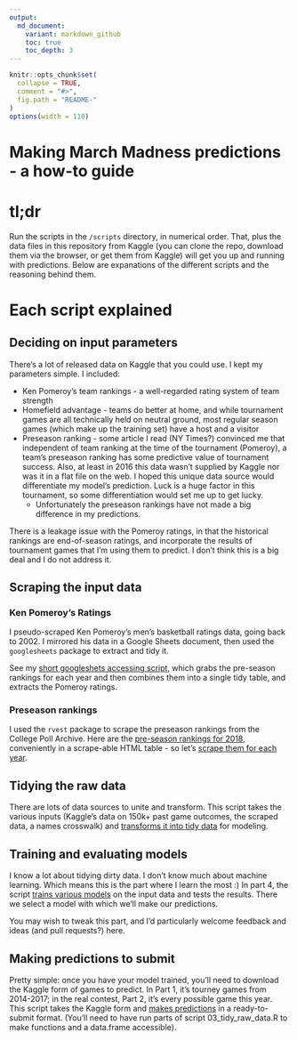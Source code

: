 ```yaml
---
output:
  md_document:
    variant: markdown_github
    toc: true
    toc_depth: 3
---
```


<!-- README.md is generated from README.Rmd. Please edit that file -->

```r
knitr::opts_chunk$set(
  collapse = TRUE, 
  comment = "#>",
  fig.path = "README-"  
)
options(width = 110)
```

# Making March Madness predictions - a how-to guide


# tl;dr

Run the scripts in the `/scripts` directory, in numerical order.  That, plus the data files in this repository from Kaggle (you can clone the repo, download them via the browser, or get them from Kaggle) will get you up and running with predictions.  Below are expanations of the different scripts and the reasoning behind them.

# Each script explained

## Deciding on input parameters

There's a lot of released data on Kaggle that you could use.  I kept my parameters simple.  I included:

+ Ken Pomeroy's team rankings - a well-regarded rating system of team strength
+ Homefield advantage - teams do better at home, and while tournament games are all technically held on neutral ground, most regular season games (which make up the training set) have a host and a visitor
+ Preseason ranking - some article I read (NY Times?) convinced me that independent of team ranking at the time of the tournament (Pomeroy), a team's preseason ranking has some predictive value of tournament success.  Also, at least in 2016 this data wasn't supplied by Kaggle nor was it in a flat file on the web.  I hoped this unique data source would differentiate my model's prediction.  Luck is a huge factor in this tournament, so some differentiation would set me up to get lucky.
    + Unfortunately the preseason rankings have not made a big difference in my predictions.

There is a leakage issue with the Pomeroy ratings, in that the historical rankings are end-of-season ratings, and incorporate the results of tournament games that I'm using them to predict.  I don't think this is a big deal and I do not address it.

## Scraping the input data

### Ken Pomeroy's Ratings
I pseudo-scraped Ken Pomeroy's men's basketball ratings data, going back to 2002.  I mirrored his data in a Google Sheets document, then used the `googlesheets` package to extract and tidy it.

See my [short googleshets accessing script](scripts/01_ken_pom_scraping.R), which grabs the pre-season rankings for each year and then combines them into a single tidy table, and extracts the Pomeroy ratings.

### Preseason rankings
I used the `rvest` package to scrape the preseason rankings from the College Poll Archive.  Here are the [pre-season rankings for 2018](http://collegepollarchive.com/mbasketball/ap/app_preseason.cfm?sort=totapp&from=2018&to=2018), conveniently in a scrape-able HTML table - so let's [scrape them for each year](scripts/02_scrape_preseason_ranks.R).

## Tidying the raw data

There are lots of data sources to unite and transform.  This script takes the various inputs (Kaggle's data on 150k+ past game outcomes, the scraped data, a names crosswalk) and [transforms it into tidy data](scripts/03_tidy_raw_data.R) for modeling.

## Training and evaluating models

I know a lot about tidying dirty data.  I don't know much about machine learning.  Which means this is the part where I learn the most :) In part 4, the script [trains various models](scripts/04_train_evaluate_models.R) on the input data and tests the results.  There we select a model with which we'll make our predictions.

You may wish to tweak this part, and I'd particularly welcome feedback and ideas (and pull requests?) here.

## Making predictions to submit

Pretty simple: once you have your model trained, you'll need to download the Kaggle form of games to predict.  In Part 1, it's tourney games from 2014-2017; in the real contest, Part 2, it's every possible game this year.  This script takes the Kaggle form and [makes predictions](scripts/05_make_predictions.R) in a ready-to-submit format.  (You'll need to have run parts of script 03_tidy_raw_data.R to make functions and a data.frame accessible).